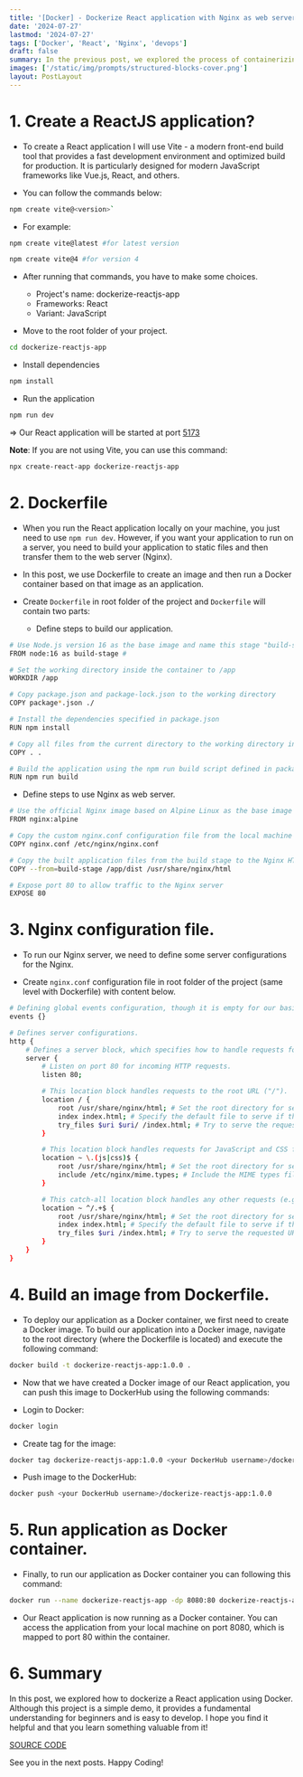 ```yaml
---
title: '[Docker] - Dockerize React application with Nginx as web server.'
date: '2024-07-27'
lastmod: '2024-07-27'
tags: ['Docker', 'React', 'Nginx', 'devops']
draft: false
summary: In the previous post, we explored the process of containerizing a backend service using Spring Boot. In this post, we will delve into how to containerize a frontend application built with React, using Nginx as the web server.
images: ['/static/img/prompts/structured-blocks-cover.png']
layout: PostLayout
---
```


<TOCInline toc={props.toc} asDisclosure toHeading={3} />

# 1. Create a ReactJS application?

- To create a React application I will use Vite - a modern front-end build tool that provides a fast development environment and optimized build for production. It is particularly designed for modern JavaScript frameworks like Vue.js, React, and others.

- You can follow the commands below:

```sh
npm create vite@<version>`
```

- For example:

```sh
npm create vite@latest #for latest version
```

```sh
npm create vite@4 #for version 4
```

- After running that commands, you have to make some choices.

  - Project's name: dockerize-reactjs-app
  - Frameworks: React
  - Variant: JavaScript

- Move to the root folder of your project.

```sh
cd dockerize-reactjs-app
```

- Install dependencies

```sh
npm install
```

- Run the application

```sh
npm run dev
```

=> Our React application will be started at port [5173](http://localhost:5173/)

**Note**: If you are not using Vite, you can use this command:

```sh
npx create-react-app dockerize-reactjs-app
```

# 2. Dockerfile

- When you run the React application locally on your machine, you just need to use `npm run dev`. However, if you want your application to run on a server, you need to build your application to static files and then transfer them to the web server (Nginx).

- In this post, we use Dockerfile to create an image and then run a Docker container based on that image as an application.

- Create `Dockerfile` in root folder of the project and `Dockerfile` will contain two parts:

  - Define steps to build our application.

```sh
# Use Node.js version 16 as the base image and name this stage "build-stage"
FROM node:16 as build-stage #

# Set the working directory inside the container to /app
WORKDIR /app

# Copy package.json and package-lock.json to the working directory
COPY package*.json ./

# Install the dependencies specified in package.json
RUN npm install

# Copy all files from the current directory to the working directory in the container
COPY . .

# Build the application using the npm run build script defined in package.json
RUN npm run build
```

- Define steps to use Nginx as web server.

```sh
# Use the official Nginx image based on Alpine Linux as the base image
FROM nginx:alpine

# Copy the custom nginx.conf configuration file from the local machine to the container
COPY nginx.conf /etc/nginx/nginx.conf

# Copy the built application files from the build stage to the Nginx HTML directory
COPY --from=build-stage /app/dist /usr/share/nginx/html

# Expose port 80 to allow traffic to the Nginx server
EXPOSE 80
```

# 3. Nginx configuration file.

- To run our Nginx server, we need to define some server configurations for the Nginx.

- Create `nginx.conf` configuration file in root folder of the project (same level with Dockerfile) with content below.

```sh
# Defining global events configuration, though it is empty for our basic setup.
events {}

# Defines server configurations.
http {
    # Defines a server block, which specifies how to handle requests for a specific domain or IP.
    server {
        # Listen on port 80 for incoming HTTP requests.
        listen 80;

        # This location block handles requests to the root URL ("/").
        location / {
            root /usr/share/nginx/html; # Set the root directory for serving files.
            index index.html; # Specify the default file to serve if the directory is requested.
            try_files $uri $uri/ /index.html; # Try to serve the requested URI, and if it is not found, fall back to index.html.
        }

        # This location block handles requests for JavaScript and CSS files.
        location ~ \.(js|css)$ {
            root /usr/share/nginx/html; # Set the root directory for serving files.
            include /etc/nginx/mime.types; # Include the MIME types file to ensure the correct content type is set for these files.
        }

        # This catch-all location block handles any other requests (e.g., routes in a SPA).
        location ~ ^/.+$ {
            root /usr/share/nginx/html; # Set the root directory for serving files.
            index index.html; # Specify the default file to serve if the directory is requested.
            try_files $uri /index.html; # Try to serve the requested URI, and if it is not found, fall back to index.html.
        }
    }
}
```

# 4. Build an image from Dockerfile.

- To deploy our application as a Docker container, we first need to create a Docker image. To build our application into a Docker image, navigate to the root directory (where the Dockerfile is located) and execute the following command:

```sh
docker build -t dockerize-reactjs-app:1.0.0 .
```

- Now that we have created a Docker image of our React application, you can push this image to DockerHub using the following commands:

- Login to Docker:

```sh
docker login
```

- Create tag for the image:

```sh
docker tag dockerize-reactjs-app:1.0.0 <your DockerHub username>/dockerize-reactjs-app:1.0.0
```

- Push image to the DockerHub:

```sh
docker push <your DockerHub username>/dockerize-reactjs-app:1.0.0
```

# 5. Run application as Docker container.

- Finally, to run our application as Docker container you can following this command:

```sh
docker run --name dockerize-reactjs-app -dp 8080:80 dockerize-reactjs-app:1.0.0
```

- Our React application is now running as a Docker container. You can access the application from your local machine on port 8080, which is mapped to port 80 within the container.

# 6. Summary

In this post, we explored how to dockerize a React application using Docker. Although this project is a simple demo, it provides a fundamental understanding for beginners and is easy to develop. I hope you find it helpful and that you learn something valuable from it!

[SOURCE CODE](https://github.com/canhnd15/dockerize-react-app)

See you in the next posts. Happy Coding!
